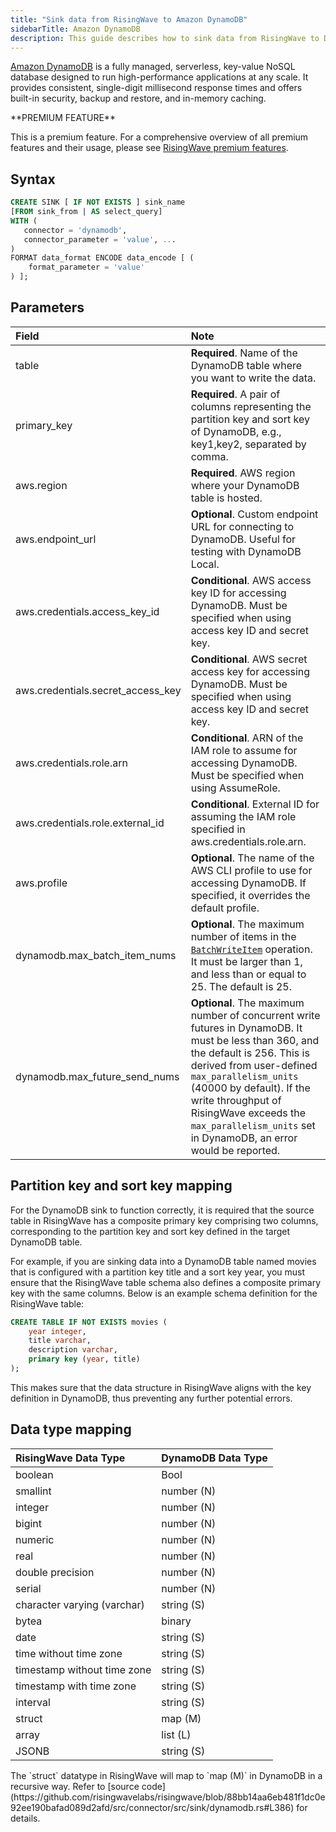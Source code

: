 ```yaml
---
title: "Sink data from RisingWave to Amazon DynamoDB"
sidebarTitle: Amazon DynamoDB
description: This guide describes how to sink data from RisingWave to DynamoDB using the DynamoDB sink connector in RisingWave.
---
```


[Amazon DynamoDB](https://aws.amazon.com/dynamodb/) is a fully managed, serverless, key-value NoSQL database designed to run high-performance applications at any scale. It provides consistent, single-digit millisecond response times and offers built-in security, backup and restore, and in-memory caching.

<Tip>
**PREMIUM FEATURE**

This is a premium feature. For a comprehensive overview of all premium features and their usage, please see [RisingWave premium features](/get-started/premium-features).
</Tip>

## Syntax

```sql
CREATE SINK [ IF NOT EXISTS ] sink_name
[FROM sink_from | AS select_query]
WITH (
   connector = 'dynamodb',
   connector_parameter = 'value', ...
)
FORMAT data_format ENCODE data_encode [ (
    format_parameter = 'value'
) ];

```

## Parameters

| Field                               | Note                                                                                                                                                             |
| :---------------------------------- | :--------------------------------------------------------------------------------------------------------------------------------------------------------------- |
| table                               | **Required**. Name of the DynamoDB table where you want to write the data.                                                                                           |
| primary\_key                        | **Required**. A pair of columns representing the partition key and sort key of DynamoDB, e.g., key1,key2, separated by comma.                                        |
| aws.region                          | **Required**. AWS region where your DynamoDB table is hosted.                                                                                                        |
| aws.endpoint\_url                   | **Optional**. Custom endpoint URL for connecting to DynamoDB. Useful for testing with DynamoDB Local.                                                                |
| aws.credentials.access\_key\_id     | **Conditional**. AWS access key ID for accessing DynamoDB. Must be specified when using access key ID and secret key.                                                |
| aws.credentials.secret\_access\_key | **Conditional**. AWS secret access key for accessing DynamoDB. Must be specified when using access key ID and secret key.                                            |
| aws.credentials.role.arn            | **Conditional**. ARN of the IAM role to assume for accessing DynamoDB. Must be specified when using AssumeRole.                                                      |
| aws.credentials.role.external\_id   | **Conditional**. External ID for assuming the IAM role specified in aws.credentials.role.arn.                                                                        |
| aws.profile                         | **Optional**. The name of the AWS CLI profile to use for accessing DynamoDB. If specified, it overrides the default profile.                                         |
| dynamodb.max\_batch\_item\_nums  | **Optional**. The maximum number of items in the [`BatchWriteItem`](https://docs.aws.amazon.com/amazondynamodb/latest/APIReference/API_BatchWriteItem.html) operation. It must be larger than 1, and less than or equal to 25. The default is 25.                           |
| dynamodb.max\_future\_send\_nums   | **Optional**. The maximum number of concurrent write futures in DynamoDB. It must be less than 360, and the default is 256. This is derived from user-defined `max_parallelism_units` (40000 by default). If the write throughput of RisingWave exceeds the `max_parallelism_units` set in DynamoDB, an error would be reported.                              |

## Partition key and sort key mapping

For the DynamoDB sink to function correctly, it is required that the source table in RisingWave has a composite primary key comprising two columns, corresponding to the partition key and sort key defined in the target DynamoDB table.

For example, if you are sinking data into a DynamoDB table named movies that is configured with a partition key title and a sort key year, you must ensure that the RisingWave table schema also defines a composite primary key with the same columns. Below is an example schema definition for the RisingWave table:

```sql
CREATE TABLE IF NOT EXISTS movies (
    year integer,
    title varchar,
    description varchar,
    primary key (year, title)
);
```

This makes sure that the data structure in RisingWave aligns with the key definition in DynamoDB, thus preventing any further potential errors.

## Data type mapping

| RisingWave Data Type        | DynamoDB Data Type |
| :-------------------------- | :----------------- |
| boolean                     | Bool               |
| smallint                    | number (N)         |
| integer                     | number (N)         |
| bigint                      | number (N)         |
| numeric                     | number (N)         |
| real                        | number (N)         |
| double precision            | number (N)         |
| serial                      | number (N)         |
| character varying (varchar) | string (S)         |
| bytea                       | binary             |
| date                        | string (S)         |
| time without time zone      | string (S)         |
| timestamp without time zone | string (S)         |
| timestamp with time zone    | string (S)         |
| interval                    | string (S)         |
| struct                      | map (M)            |
| array                       | list (L)           |
| JSONB                       | string (S)         |

<Note>
The `struct` datatype in RisingWave will map to `map (M)` in DynamoDB in a recursive way. Refer to [source code](https://github.com/risingwavelabs/risingwave/blob/88bb14aa6eb481f1dc0e92ee190bafad089d2afd/src/connector/src/sink/dynamodb.rs#L386) for details.
</Note>
